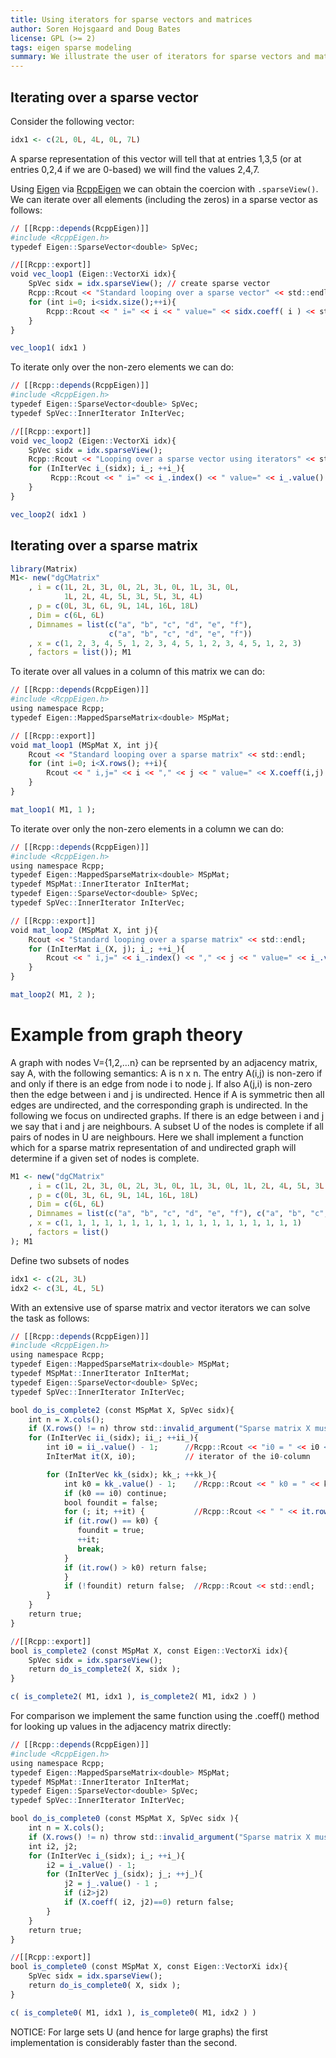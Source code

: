 ---
title: Using iterators for sparse vectors and matrices
author: Soren Hojsgaard and Doug Bates
license: GPL (>= 2)
tags: eigen sparse modeling
summary: We illustrate the user of iterators for sparse vectors and matrices and implement a function which determines if a set of nodes in an undirected graph is complete.
---

## Iterating over a sparse vector

Consider the following vector:
```{r}
idx1 <- c(2L, 0L, 4L, 0L, 7L)
```

A sparse representation of this vector will tell that at entries 1,3,5
(or at entries 0,2,4 if we are 0-based) we will find the values 2,4,7.

Using [Eigen](http://eigen.tuxfamily.org) via
[RcppEigen](http://cran.r-project.org/web/packages/RcppEigen/index.html) we
can obtain the coercion with `.sparseView()`.
We can iterate over all elements (including the zeros) in a sparse
vector as follows:

```{r, echo=T, results='markup', engine="Rcpp"}
// [[Rcpp::depends(RcppEigen)]]
#include <RcppEigen.h>
typedef Eigen::SparseVector<double> SpVec;

//[[Rcpp::export]]
void vec_loop1 (Eigen::VectorXi idx){
    SpVec sidx = idx.sparseView(); // create sparse vector
    Rcpp::Rcout << "Standard looping over a sparse vector" << std::endl;
    for (int i=0; i<sidx.size();++i){
        Rcpp::Rcout << " i=" << i << " value=" << sidx.coeff( i ) << std::endl;
    }
}
```

```{r}
vec_loop1( idx1 )
```

To iterate only over the non-zero elements we can do:

```{r, echo=T, results='markup', engine="Rcpp"}
// [[Rcpp::depends(RcppEigen)]]
#include <RcppEigen.h>
typedef Eigen::SparseVector<double> SpVec;
typedef SpVec::InnerIterator InIterVec;

//[[Rcpp::export]]
void vec_loop2 (Eigen::VectorXi idx){
    SpVec sidx = idx.sparseView();
    Rcpp::Rcout << "Looping over a sparse vector using iterators" << std::endl;
    for (InIterVec i_(sidx); i_; ++i_){
         Rcpp::Rcout << " i=" << i_.index() << " value=" << i_.value() << std::endl;
    }
}
```

```{r}
vec_loop2( idx1 )
```

## Iterating over a sparse matrix

```{r}
library(Matrix)
M1<- new("dgCMatrix"
    , i = c(1L, 2L, 3L, 0L, 2L, 3L, 0L, 1L, 3L, 0L, 
            1L, 2L, 4L, 5L, 3L, 5L, 3L, 4L)
    , p = c(0L, 3L, 6L, 9L, 14L, 16L, 18L)
    , Dim = c(6L, 6L)
    , Dimnames = list(c("a", "b", "c", "d", "e", "f"), 
                      c("a", "b", "c", "d", "e", "f"))
    , x = c(1, 2, 3, 4, 5, 1, 2, 3, 4, 5, 1, 2, 3, 4, 5, 1, 2, 3)
    , factors = list()); M1
```

To iterate over all values in a column of this matrix we can do:

```{r, results='markup', engine="Rcpp"}
// [[Rcpp::depends(RcppEigen)]]
#include <RcppEigen.h>
using namespace Rcpp;
typedef Eigen::MappedSparseMatrix<double> MSpMat;

// [[Rcpp::export]]
void mat_loop1 (MSpMat X, int j){
    Rcout << "Standard looping over a sparse matrix" << std::endl;
    for (int i=0; i<X.rows(); ++i){
        Rcout << " i,j=" << i << "," << j << " value=" << X.coeff(i,j) << std::endl;
    }
}
```

```{r}
mat_loop1( M1, 1 );
```

To iterate over only the non-zero elements in a column we can do:

```{r, results='markup', engine="Rcpp"}
// [[Rcpp::depends(RcppEigen)]]
#include <RcppEigen.h>
using namespace Rcpp;
typedef Eigen::MappedSparseMatrix<double> MSpMat;
typedef MSpMat::InnerIterator InIterMat;
typedef Eigen::SparseVector<double> SpVec;
typedef SpVec::InnerIterator InIterVec;

// [[Rcpp::export]]
void mat_loop2 (MSpMat X, int j){
    Rcout << "Standard looping over a sparse matrix" << std::endl;
    for (InIterMat i_(X, j); i_; ++i_){
        Rcout << " i,j=" << i_.index() << "," << j << " value=" << i_.value() << std::endl;
    }
}
```

```{r}
mat_loop2( M1, 2 );
```

# Example from graph theory

A graph with nodes V={1,2,...n} can be reprsented by an adjacency
matrix, say A, with the following semantics: A is n x n. The entry
A(i,j) is non-zero if and only if there is an edge from node i to node
j. If also A(j,i) is non-zero then the edge between i and j is
undirected. Hence if A is symmetric then all edges are undirected, and
the corresponding graph is undirected. In the following we focus on
undirected graphs. If there is an edge between i and j we say that i
and j are neighbours. A subset U of the nodes is complete if all pairs
of nodes in U are neighbours. Here we shall implement a function which
for a sparse matrix representation of and undirected graph will
determine if a given set of nodes is complete.

```{r}
M1 <- new("dgCMatrix"
    , i = c(1L, 2L, 3L, 0L, 2L, 3L, 0L, 1L, 3L, 0L, 1L, 2L, 4L, 5L, 3L, 5L, 3L, 4L)
    , p = c(0L, 3L, 6L, 9L, 14L, 16L, 18L)
    , Dim = c(6L, 6L)
    , Dimnames = list(c("a", "b", "c", "d", "e", "f"), c("a", "b", "c", "d", "e", "f"))
    , x = c(1, 1, 1, 1, 1, 1, 1, 1, 1, 1, 1, 1, 1, 1, 1, 1, 1, 1)
    , factors = list()
); M1
```

Define two subsets of nodes
```{r}
idx1 <- c(2L, 3L)
idx2 <- c(3L, 4L, 5L)
```

With an extensive use of sparse matrix and vector iterators we can solve the task as follows:

```{r, results='markup', engine="Rcpp"}
// [[Rcpp::depends(RcppEigen)]]
#include <RcppEigen.h>
using namespace Rcpp;
typedef Eigen::MappedSparseMatrix<double> MSpMat;
typedef MSpMat::InnerIterator InIterMat;
typedef Eigen::SparseVector<double> SpVec;
typedef SpVec::InnerIterator InIterVec;

bool do_is_complete2 (const MSpMat X, SpVec sidx){
    int n = X.cols();
    if (X.rows() != n) throw std::invalid_argument("Sparse matrix X must be square");
    for (InIterVec ii_(sidx); ii_; ++ii_){
        int i0 = ii_.value() - 1;      //Rcpp::Rcout << "i0 = " << i0 << std::endl;
        InIterMat it(X, i0);           // iterator of the i0-column

        for (InIterVec kk_(sidx); kk_; ++kk_){
            int k0 = kk_.value() - 1;    //Rcpp::Rcout << " k0 = " << k0 << ", it.row =";
            if (k0 == i0) continue;
            bool foundit = false;
            for (; it; ++it) {           //Rcpp::Rcout << " " << it.row();
  	        if (it.row() == k0) {
  	           foundit = true;
  	           ++it;
  	           break;
  	        }
  	        if (it.row() > k0) return false;
            }
            if (!foundit) return false;  //Rcpp::Rcout << std::endl;
        }
    }
    return true;
}

//[[Rcpp::export]]
bool is_complete2 (const MSpMat X, const Eigen::VectorXi idx){
    SpVec sidx = idx.sparseView();
    return do_is_complete2( X, sidx );
}
```

```{r}
c( is_complete2( M1, idx1 ), is_complete2( M1, idx2 ) )
```

For comparison we implement the same function using the .coeff()
method for looking up values in the adjacency matrix directly:

```{r, results='markup', engine="Rcpp"}
// [[Rcpp::depends(RcppEigen)]]
#include <RcppEigen.h>
using namespace Rcpp;
typedef Eigen::MappedSparseMatrix<double> MSpMat;
typedef MSpMat::InnerIterator InIterMat;
typedef Eigen::SparseVector<double> SpVec;
typedef SpVec::InnerIterator InIterVec;

bool do_is_complete0 (const MSpMat X, SpVec sidx ){
    int n = X.cols();
    if (X.rows() != n) throw std::invalid_argument("Sparse matrix X must be square");
    int i2, j2;
    for (InIterVec i_(sidx); i_; ++i_){
        i2 = i_.value() - 1;
        for (InIterVec j_(sidx); j_; ++j_){
            j2 = j_.value() - 1 ;
            if (i2>j2)
	        if (X.coeff( i2, j2)==0) return false;
        }
    }
    return true;
}

//[[Rcpp::export]]
bool is_complete0 (const MSpMat X, const Eigen::VectorXi idx){
    SpVec sidx = idx.sparseView();
    return do_is_complete0( X, sidx );
}
```

```{r}
c( is_complete0( M1, idx1 ), is_complete0( M1, idx2 ) )
```

NOTICE: For large sets U (and hence for large graphs) the first
implementation is considerably faster than the second.

